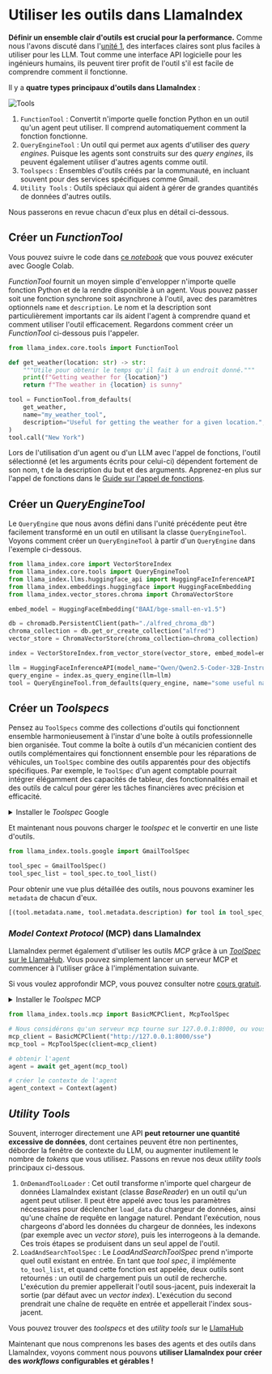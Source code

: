 # Utiliser les outils dans LlamaIndex

**Définir un ensemble clair d'outils est crucial pour la performance.** Comme nous l'avons discuté dans l'[unité 1](../../unit1/tools), des interfaces claires sont plus faciles à utiliser pour les LLM.
Tout comme une interface API logicielle pour les ingénieurs humains, ils peuvent tirer profit de l'outil s'il est facile de comprendre comment il fonctionne.

Il y a **quatre types principaux d'outils dans LlamaIndex** :

![Tools](https://huggingface.co/datasets/agents-course/course-images/resolve/main/en/unit2/llama-index/tools.png)

1. `FunctionTool` : Convertit n'importe quelle fonction Python en un outil qu'un agent peut utiliser. Il comprend automatiquement comment la fonction fonctionne.
2. `QueryEngineTool` : Un outil qui permet aux agents d'utiliser des *query engines*. Puisque les agents sont construits sur des *query engines*, ils peuvent également utiliser d'autres agents comme outil.
3. `Toolspecs` : Ensembles d'outils créés par la communauté, en incluant souvent pour des services spécifiques comme Gmail.
4. `Utility Tools` : Outils spéciaux qui aident à gérer de grandes quantités de données d'autres outils.

Nous passerons en revue chacun d'eux plus en détail ci-dessous.

## Créer un *FunctionTool*

<Tip>
Vous pouvez suivre le code dans <a href="https://huggingface.co/agents-course/notebooks/blob/main/fr/unit2/llama-index/tools.ipynb" target="_blank">ce <i>notebook</i></a> que vous pouvez exécuter avec Google Colab.
</Tip>

*FunctionTool* fournit un moyen simple d'envelopper n'importe quelle fonction Python et de la rendre disponible à un agent.
Vous pouvez passer soit une fonction synchrone soit asynchrone à l'outil, avec des paramètres optionnels `name` et `description`.
Le nom et la description sont particulièrement importants car ils aident l'agent à comprendre quand et comment utiliser l'outil efficacement.
Regardons comment créer un *FunctionTool* ci-dessous puis l'appeler.

```python
from llama_index.core.tools import FunctionTool

def get_weather(location: str) -> str:
    """Utile pour obtenir le temps qu'il fait à un endroit donné."""
    print(f"Getting weather for {location}")
    return f"The weather in {location} is sunny"

tool = FunctionTool.from_defaults(
    get_weather,
    name="my_weather_tool",
    description="Useful for getting the weather for a given location.",
)
tool.call("New York")
```

<Tip>Lors de l'utilisation d'un agent ou d'un LLM avec l'appel de fonctions, l'outil sélectionné (et les arguments écrits pour celui-ci) dépendent fortement de son nom, t de la description du but et des arguments. Apprenez-en plus sur l'appel de fonctions dans le <a href="https://docs.llamaindex.ai/en/stable/examples/workflow/function_calling_agent/">Guide sur l'appel de fonctions</a>.</Tip>

## Créer un *QueryEngineTool*

Le `QueryEngine` que nous avons défini dans l'unité précédente peut être facilement transformé en un outil en utilisant la classe `QueryEngineTool`.
Voyons comment créer un `QueryEngineTool` à partir d'un `QueryEngine` dans l'exemple ci-dessous.

```python
from llama_index.core import VectorStoreIndex
from llama_index.core.tools import QueryEngineTool
from llama_index.llms.huggingface_api import HuggingFaceInferenceAPI
from llama_index.embeddings.huggingface import HuggingFaceEmbedding
from llama_index.vector_stores.chroma import ChromaVectorStore

embed_model = HuggingFaceEmbedding("BAAI/bge-small-en-v1.5")

db = chromadb.PersistentClient(path="./alfred_chroma_db")
chroma_collection = db.get_or_create_collection("alfred")
vector_store = ChromaVectorStore(chroma_collection=chroma_collection)

index = VectorStoreIndex.from_vector_store(vector_store, embed_model=embed_model)

llm = HuggingFaceInferenceAPI(model_name="Qwen/Qwen2.5-Coder-32B-Instruct")
query_engine = index.as_query_engine(llm=llm)
tool = QueryEngineTool.from_defaults(query_engine, name="some useful name", description="some useful description")
```

## Créer un *Toolspecs*

Pensez au `ToolSpecs` comme des collections d'outils qui fonctionnent ensemble harmonieusement à l'instar d'une boîte à outils professionnelle bien organisée.
Tout comme la boîte à outils d'un mécanicien contient des outils complémentaires qui fonctionnent ensemble pour les réparations de véhicules, un `ToolSpec` combine des outils apparentés pour des objectifs spécifiques.
Par exemple, le `ToolSpec` d'un agent comptable pourrait intégrer élégamment des capacités de tableur, des fonctionnalités email et des outils de calcul pour gérer les tâches financières avec précision et efficacité.

<details>
<summary>Installer le <i>Toolspec</i> Google</summary>
Comme introduit dans la <a href="./llama-hub">section sur le <i>LlamaHub</i></a>, nous pouvons installer le <i>toolspec</i> Google avec la commande suivante :

```python
pip install llama-index-tools-google
```
</details>

Et maintenant nous pouvons charger le *toolspec* et le convertir en une liste d'outils.

```python
from llama_index.tools.google import GmailToolSpec

tool_spec = GmailToolSpec()
tool_spec_list = tool_spec.to_tool_list()
```

Pour obtenir une vue plus détaillée des outils, nous pouvons examiner les `metadata` de chacun d'eux.

```python
[(tool.metadata.name, tool.metadata.description) for tool in tool_spec_list]
```

### *Model Context Protocol* (MCP) dans LlamaIndex

LlamaIndex permet également d'utiliser les outils *MCP* grâce à un [*ToolSpec* sur le LlamaHub](https://llamahub.ai/l/tools/llama-index-tools-mcp?from=).
Vous pouvez simplement lancer un serveur MCP et commencer à l'utiliser grâce à l'implémentation suivante.

Si vous voulez approfondir MCP, vous pouvez consulter notre [cours gratuit](https://huggingface.co/learn/mcp-course/). 

<details>
<summary>Installer le <i>Toolspec</i> MCP</summary>
Comme introduit dans la <a href="./llama-hub">section sur le LlamaHub</a>, nous pouvons installer le <i>toolspec</i> MCP avec la commande suivante :

```python
pip install llama-index-tools-mcp
```
</details>

```python
from llama_index.tools.mcp import BasicMCPClient, McpToolSpec

# Nous considérons qu'un serveur mcp tourne sur 127.0.0.1:8000, ou vous pouvez utiliser le client mcp pour vous connecter à votre propre serveur
mcp_client = BasicMCPClient("http://127.0.0.1:8000/sse")
mcp_tool = McpToolSpec(client=mcp_client)

# obtenir l'agent
agent = await get_agent(mcp_tool)

# créer le contexte de l'agent
agent_context = Context(agent)
```

## *Utility Tools*

Souvent, interroger directement une API **peut retourner une quantité excessive de données**, dont certaines peuvent être non pertinentes, déborder la fenêtre de contexte du LLM, ou augmenter inutilement le nombre de *tokens* que vous utilisez.
Passons en revue nos deux *utility tools* principaux ci-dessous.

1. `OnDemandToolLoader` : Cet outil transforme n'importe quel chargeur de données LlamaIndex existant (classe *BaseReader*) en un outil qu'un agent peut utiliser. Il peut être appelé avec tous les paramètres nécessaires pour déclencher `load_data` du chargeur de données, ainsi qu'une chaîne de requête en langage naturel. Pendant l'exécution, nous chargeons d'abord les données du chargeur de données, les indexons (par exemple avec un *vector store*), puis les interrogeons à la demande. Ces trois étapes se produisent dans un seul appel de l'outil.
2. `LoadAndSearchToolSpec` : Le *LoadAndSearchToolSpec* prend n'importe quel outil existant en entrée. En tant que *tool spec*, il implémente `to_tool_list`, et quand cette fonction est appelée, deux outils sont retournés : un outil de chargement puis un outil de recherche. L'exécution du premier appellerait l'outil sous-jacent, puis indexerait la sortie (par défaut avec un *vector index*). L'exécution du second prendrait une chaîne de requête en entrée et appellerait l'index sous-jacent.

<Tip>Vous pouvez trouver des <i>toolspecs</i> et des <i>utility tools</i> sur le <a href="https://llamahub.ai/">LlamaHub</a></Tip>

Maintenant que nous comprenons les bases des agents et des outils dans LlamaIndex, voyons comment nous pouvons **utiliser LlamaIndex pour créer des *workflows* configurables et gérables !**